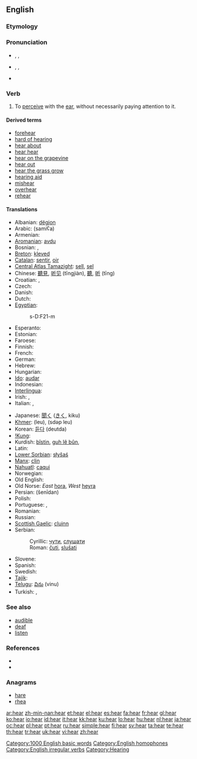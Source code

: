{{wikipedia}}
==English==

{{rank|state|says|wife|309|hear|least|person|case}}

===Etymology===
{{etyl|ang}} {{term|hyran|hȳran|to hear|lang=ang}}

===Pronunciation===
* {{a|UK}} {{enPR|hēə(r)}}, {{IPA|/hɪə(ɹ)/}}, {{SAMPA|/hI@(r)/}}
*: {{audio|en-gb-hear.ogg|Audio (UK)}}
*: {{rhymes|ɪə(r)}}
* {{a|US}} {{enPR|hēr}}, {{IPA|/hiːɹ/}}, {{SAMPA|/hi:r/}}
*: {{audio|en-us-hear.ogg|Audio (US)}}
* {{homophones|here}}

===Verb===
{{en-verb|hears|hearing|heard}}

# To [[perceive]] with the [[ear]], without necessarily paying attention to it.

====Derived terms====
* [[forehear]]
* [[hard of hearing]]
* [[hear about]]
* [[hear hear]]
* [[hear on the grapevine]]
* [[hear out]]
* [[hear the grass grow]]
* [[hearing aid]]
* [[mishear]]
* [[overhear]]
* [[rehear]]

====Translations====
{{trans-top|To perceive with the ear}}
* Albanian: [[dëgjon]]
* Arabic: {{Arab|[[سمع]]}} (samiʕa)
* Armenian: {{t-|hy|լսել|tr=lsel|sc=Armn|xs=Armenian}}
* [[Aromanian]]: [[avdu]]
* Bosnian: {{t-|bs|čuti}}, {{t-|bs|slušati}}
* [[Breton]]: [[kleved]]
* [[Catalan]]: [[sentir]], [[oir]]
* [[Central Atlas Tamazight]]: [[sell#Central Atlas Tamazight|sell]], [[sel]]
* Chinese: [[聽見]], [[听见]] (tīngjiàn), [[聽]], [[听]] (tīng)
* Croatian: {{t-|hr|čuti}}, {{t-|hr|slušati}}
* Czech: {{t+|cs|slyšet}}
* Danish: {{t-|da|høre}}
* Dutch: {{t+|nl|horen}}
* [[Egyptian]]: {{tø|egy|sḏm|sc=Egyp}}
*: <hiero>s-D:F21-m</hiero>
* Esperanto: {{t-|eo|aŭdi|xs=Esperanto}}
* Estonian: {{t+|et|kuulma}}
* Faroese: {{t-|fo|hoyra|xs=Faroese}}
* Finnish: {{t+|fi|kuulla}}
* French: {{t+|fr|entendre}}
* German: {{t+|de|hören}}
* Hebrew: {{t+|he|שמע|sc=Hebr}}
* Hungarian: {{t+|hu|hall}}
* [[Ido]]: [[audar]]
* Indonesian: {{t+|id|dengar|xs=Indonesian}}
* [[Interlingua]]: {{t-|ia|audir|xs=Interlingua}}
* Irish: {{t-|ga|clois|xs=Irish}}, {{t-|ga|cluin|xs=Irish}}
* Italian: {{t+|it|sentire}}, {{t+|it|udire}}
{{trans-mid}}
* Japanese: [[聞く]] ([[きく]], kiku)
* [[Khmer]]: {{Khmr|[[ឮ]]}} (leu),  {{Khmr|[[ស្ដាប់​ឮ]]}} (sdəp leu)
* Korean: [[듣다]] (deutda)
* [[!Kung]]: {{tø|knw|s'aː}}
* Kurdish: [[bîstin]], [[guh lê bûn]], {{ku-Arab|[[بیستن]]}}
* Latin: {{t-|la|audire}}
* [[Lower Sorbian]]: [[słyšaś]]
* [[Manx]]: [[clin]]
* [[Nahuatl]]: [[caqui]]
* Norwegian: {{t+|no|høre}}
* Old English: {{t-|ang|hyran|alt=hȳran|xs=Old English}}
* Old Norse: ''East'' [[hǫra]], ''West'' [[heyra]]
* Persian: {{fa-Arab|[[شنیدن]]}} (šenīdan)
* Polish: {{t+|pl|słyszeć}}
* Portuguese: {{t+|pt|ouvir}}, {{t+|pt|escutar}}
* Romanian: {{t+|ro|auzi}}
* Russian: {{t+|ru|слышать|tr=slýšat’|sc=Cyrl}}
* [[Scottish Gaelic]]: [[cluinn]]
* Serbian:
*: Cyrillic: [[чути]], [[слушати]]
*: Roman: [[čuti]], [[slušati]]
* Slovene: {{t+|sl|slišati}}
* Spanish: {{t+|es|oír}}
* Swedish: {{t+|sv|höra}}
* [[Tajik]]: {{t-|tg|шунидан|tr=šunidan|sc=Cyrl|xs=Tajik}}
* [[Telugu]]: [[విను]] (vinu)
* Turkish: {{t+|tr|duymak}}, {{t+|tr|işitmek}}
{{trans-bottom}}

===See also===
* [[audible]]
* [[deaf]]
* [[listen]]

===References===
* {{R:Century 1911}}
* {{R:Webster 1913}}

===Anagrams===
* [[hare]]
* [[rhea]]

[[Category:1000 English basic words]]
[[Category:English homophones]]
[[Category:English irregular verbs]]
[[Category:Hearing]]

[[ar:hear]]
[[zh-min-nan:hear]]
[[et:hear]]
[[el:hear]]
[[es:hear]]
[[fa:hear]]
[[fr:hear]]
[[gl:hear]]
[[ko:hear]]
[[io:hear]]
[[id:hear]]
[[it:hear]]
[[kk:hear]]
[[ku:hear]]
[[lo:hear]]
[[hu:hear]]
[[nl:hear]]
[[ja:hear]]
[[oc:hear]]
[[pl:hear]]
[[pt:hear]]
[[ru:hear]]
[[simple:hear]]
[[fi:hear]]
[[sv:hear]]
[[ta:hear]]
[[te:hear]]
[[th:hear]]
[[tr:hear]]
[[uk:hear]]
[[vi:hear]]
[[zh:hear]]